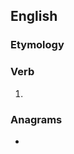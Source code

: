 ==English==

===Etymology===
{{suffix|en|root|eth|nocat=1}}

===Verb===
{{head|en|verb form}}

# {{en-archaic third-person singular of|root}}

===Anagrams===
* {{anagrams|en|a=ehoortt|retooth}}